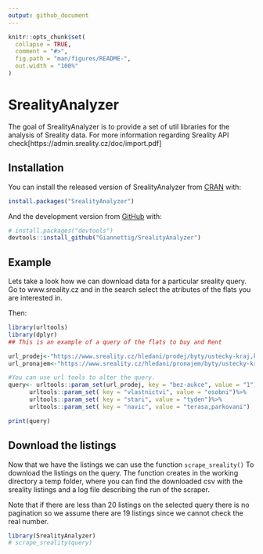 ```yaml
---
output: github_document
---
```


<!-- README.md is generated from README.Rmd. Please edit that file -->

```r
knitr::opts_chunk$set(
  collapse = TRUE,
  comment = "#>",
  fig.path = "man/figures/README-",
  out.width = "100%"
)
```

# SrealityAnalyzer

<!-- badges: start -->
<!-- badges: end -->

The goal of SrealityAnalyzer is to provide a set of util libraries for the analysis of Sreality data. For more information regarding Sreality API check[https://admin.sreality.cz/doc/import.pdf] 

## Installation

You can install the released version of SrealityAnalyzer from [CRAN](https://CRAN.R-project.org) with:

``` r
install.packages("SrealityAnalyzer")
```

And the development version from [GitHub](https://github.com/Giannettig/SrealityAnalyzer) with: 

``` r
# install.packages("devtools")
devtools::install_github("Giannettig/SrealityAnalyzer")
```
## Example

Lets take a look how we can download data for a particular sreality query. 
Go to www.sreality.cz and in the search select the atributes of the flats you are interested in. 

Then: 

```r
library(urltools)
library(dplyr)
## This is an example of a query of the flats to buy and Rent

url_prodej<-"https://www.sreality.cz/hledani/prodej/byty/ustecky-kraj,karlovarsky-kraj,stredocesky-kraj"
url_pronajem<-"https://www.sreality.cz/hledani/pronajem/byty/ustecky-kraj,karlovarsky-kraj,stredocesky-kraj"

#You can use url tools to alter the query. 
query<- urltools::param_set(url_prodej, key = "bez-aukce", value = "1")%>%
      urltools::param_set( key = "vlastnictvi", value = "osobni")%>%
      urltools::param_set( key = "stari", value = "tyden")%>%
      urltools::param_set( key = "navic", value = "terasa,parkovani")

print(query)
```
## Download the listings

Now that we have the listings we can use the function `scrape_sreality()` To download the listings on the query. 
The function creates in the working directory a temp folder, where you can find the downloaded csv with the sreality listings and a log file describing the run of the scraper. 

Note that if there are less than 20 listings on the selected query there is no pagination so we assume there are 19 listings since we cannot check the real number.  

```r
library(SrealityAnalyzer)
# scrape_sreality(query)
```


